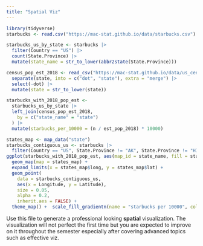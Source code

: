 ```yaml
---
title: "Spatial Viz"
---
```


```r
library(tidyverse)
starbucks <- read.csv("https://mac-stat.github.io/data/starbucks.csv")
```

```r
starbucks_us_by_state <- starbucks |>
  filter(Country == "US") |>
  count(State.Province) |>
  mutate(state_name = str_to_lower(abbr2state(State.Province)))
```

```r
census_pop_est_2018 <- read_csv("https://mac-stat.github.io/data/us_census_2018_state_pop_est.csv") |>
  separate(state, into = c("dot", "state"), extra = "merge") |>
  select(-dot) |>
  mutate(state = str_to_lower(state))

starbucks_with_2018_pop_est <-
  starbucks_us_by_state |>
  left_join(census_pop_est_2018,
    by = c("state_name" = "state")
  ) |>
  mutate(starbucks_per_10000 = (n / est_pop_2018) * 10000)
```

```r
states_map <- map_data("state")
starbucks_contiguous_us <- starbucks |>
  filter(Country == "US", State.Province != "AK", State.Province != "HI")
ggplot(starbucks_with_2018_pop_est, aes(map_id = state_name, fill = starbucks_per_10000)) +
  geom_map(map = states_map) +
  expand_limits(x = states_map$long, y = states_map$lat) +
  geom_point(
    data = starbucks_contiguous_us,
    aes(x = Longitude, y = Latitude),
    size = 0.05,
    alpha = 0.2,
    inherit.aes = FALSE) + 
  theme_map() +  scale_fill_gradientn(name = "starbucks per 10000", colors = viridis(2), values = scales::rescale(seq(0, 100, by = 5))) + labs(title = "Starbucks per 10000 in continental US", caption = "Visualized by Benjamin Weng\nSource: Starbucks")
```


Use this file to generate a professional looking **spatial** visualization.  The visualization will not perfect the first time but you are expected to improve on it throughout the semester especially after covering advanced topics such as effective viz.
